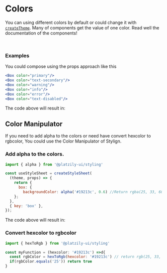 
# Colors

You can using different colors by default or could change it with [`createTheme`](http://localhost:3000/platzily-ui/styling). Many of components get the value of one color. Read well the documentation of the components!

<br />

<div style={{display: "grid", gridTemplateColumns: 'auto auto', justifyContent: 'center'}}>
  <Color color='primary' colorType='main'/>
  <Color color='secondary' colorType='main'/>
  <Color color='success' colorType='main'/>
  <Color color='warning' colorType='main'/>
  <Color color='info' colorType='main'/>
  <Color color='error' colorType='main'/>
  <Color color='text' colorType='main'/>
  <Color color='text' colorType='secondary'/>
  <Color color='text' colorType='light'/>
  <Color color='text' colorType='disabled'/>
</div>

### Examples

You could compose using the props approach like this

```jsx
<Box color="primary"/>
<Box color="text-secondary"/>
<Box color="warning"/>
<Box color="info"/>
<Box color="error"/>
<Box color="text-disabled"/>
```

The code above will result in:

<div style={{display: "grid", gridTemplateColumns: 'auto auto auto', justifyContent: 'center'}}>
<DefaultStyledBox color="#19213c"/>
<DefaultStyledBox color="#707070"/>
<DefaultStyledBox color="#C3B643"/>
<DefaultStyledBox color="#2F8CCC"/>
<DefaultStyledBox color="#C34343"/>
<DefaultStyledBox color="#C4C4C4"/>
</div>


## Color Manipulator

If you need to add alpha to the colors or need have convert hexcolor to rgbcolor, You could use the Color Manipulator of Stylign.

### Add alpha to the colors.

```jsx
import { alpha } from '@platzily-ui/styling'

const useStyleSheet = createStyleSheet(
  (theme, props) => {
    return {
      box: {
        backgroundColor: alpha('#19213c', 0.6) //Return rgba(25, 33, 60, 0.6)
    };
  },
  { key: 'box' },
});
```
The code above will result in:

<div style={{opacity: 0.6}}>
<DefaultStyledBox color="#19213c"/>
</div>

### Convert hexcolor to rgbcolor

```jsx
import { hexToRgb } from '@platzily-ui/styling'

const myFunction = (hexcolor: '#19213c') =>d{
  const rgbColor = hexToRgb(hexcolor: '#19213c') // return rgb(25, 33, 60)
  if(rgbColor.equals('25')) return true
}
```
